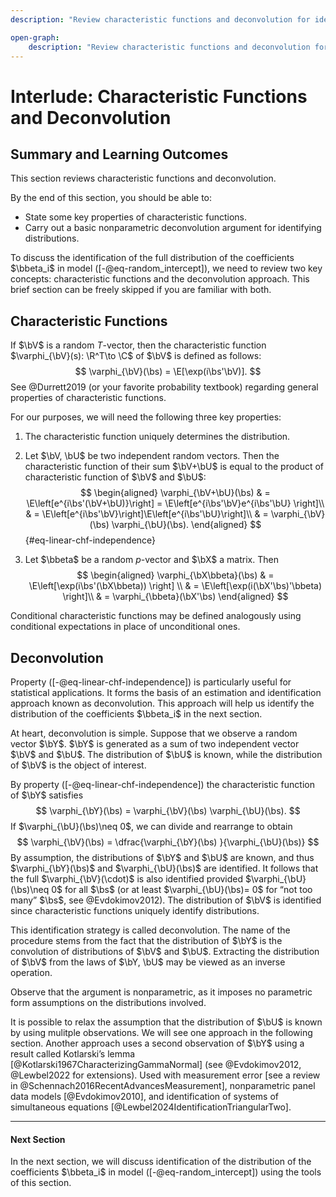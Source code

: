 ```yaml
--- 
description: "Review characteristic functions and deconvolution for identifying distributions in econometrics. (Lecture Notes)"

open-graph:
    description: "Review characteristic functions and deconvolution for identifying distributions in econometrics.  (Lecture Notes)"
---
```


# Interlude: Characteristic Functions and Deconvolution {#sec-linear-chf}

::: {.callout-note appearance="simple" icon=false}

## Summary and Learning Outcomes

This section reviews characteristic functions and deconvolution.

By the end of this section, you should be able to:

- State some key properties of characteristic functions.
- Carry out a basic nonparametric deconvolution argument for identifying distributions.  
:::

To discuss the identification of the full distribution of the coefficients $\bbeta_i$ in model ([-@eq-random_intercept]), we need to review two key concepts: characteristic functions and the deconvolution approach. This brief section can be freely skipped if you are familiar with both.



## Characteristic Functions

If $\bV$ is a random $T$-vector, then the characteristic function $\varphi_{\bV}(s): \R^T\to \C$ of $\bV$ is defined as follows:
$$
 \varphi_{\bV}(\bs) = \E[\exp(i\bs'\bV)].
$$
See @Durrett2019 (or your favorite probability textbook) regarding general properties of characteristic functions.


For our purposes, we will need the following three key properties:

1. The characteristic function uniquely determines the distribution.
	
2. Let $\bV, \bU$ be two independent random vectors. Then the characteristic function of their sum $\bV+\bU$ is equal to the product of characteristic function of $\bV$ and $\bU$:
$$
\begin{aligned}
		\varphi_{\bV+\bU}(\bs) & =	\E\left[e^{i\bs'(\bV+\bU)}\right] = \E\left[e^{i\bs'\bV}e^{i\bs'\bU} \right]\\
        & = \E\left[e^{i\bs'\bV}\right]\E\left[e^{i\bs'\bU}\right]\\
        &  =  \varphi_{\bV}(\bs) \varphi_{\bU}(\bs).
\end{aligned}
$$ {#eq-linear-chf-independence}
	
3. Let $\bbeta$ be a random $p$-vector and $\bX$ a matrix. Then
$$
\begin{aligned}
		\varphi_{\bX\bbeta}(\bs) & = \E\left[\exp(i\bs'(\bX\bbeta)) \right] \\
        & = \E\left[\exp(i(\bX'\bs)'\bbeta) \right]\\
        &  = \varphi_{\bbeta}(\bX'\bs)
\end{aligned}
$$

Conditional characteristic functions may be defined analogously using conditional expectations in place of unconditional ones. 


## Deconvolution

Property ([-@eq-linear-chf-independence]) is particularly useful for statistical applications. It forms the basis of an estimation and identification approach known as deconvolution. This approach will help us identify the distribution of the coefficients $\bbeta_i$ in the next section.

At heart, deconvolution is simple. Suppose that we observe a random vector $\bY$. $\bY$ is generated as a sum of two independent vector $\bV$ and $\bU$. The distribution of $\bU$ is known, while the distribution of $\bV$ is the object of interest. 

By property ([-@eq-linear-chf-independence]) the characteristic function of $\bY$ satisfies
$$
	\varphi_{\bY}(\bs)   =  \varphi_{\bV}(\bs) \varphi_{\bU}(\bs).
$$
If $\varphi_{\bU}(\bs)\neq 0$, we can divide and rearrange to obtain
$$
\varphi_{\bV}(\bs) = \dfrac{\varphi_{\bY}(\bs) }{\varphi_{\bU}(\bs)}
$$
By assumption, the distributions of $\bY$ and $\bU$ are known, and thus $\varphi_{\bY}(\bs)$ and $\varphi_{\bU}(\bs)$ are identified. It follows that the full $\varphi_{\bV}(\cdot)$ is also identified provided $\varphi_{\bU}(\bs)\neq 0$ for all $\bs$ (or at least $\varphi_{\bU}(\bs)= 0$ for "not too many" $\bs$, see @Evdokimov2012). The distribution of $\bV$ is identified since characteristic functions uniquely identify distributions. 

This identification strategy is called deconvolution. The name of the procedure stems from the fact that the distribution of $\bY$ is the convolution of distributions of $\bV$ and $\bU$. Extracting the distribution of $\bV$ from the laws of $\bY, \bU$ may be viewed as an inverse operation. 

Observe that the argument is nonparametric, as it imposes no parametric form assumptions on the distributions involved. 

::: {.callout-note appearance="simple" icon=false}


It is possible to relax the assumption that the distribution of $\bU$ is known by using mulitple observations. We will see one approach in the following section. Another approach uses a second observation of $\bY$ using a result called Kotlarski's lemma [@Kotlarski1967CharacterizingGammaNormal] (see @Evdokimov2012, @Lewbel2022 for extensions). Used with measurement error [see a review in @Schennach2016RecentAdvancesMeasurement], nonparametric panel data models [@Evdokimov2010], and identification of systems of simultaneous equations [@Lewbel2024IdentificationTriangularTwo].

:::


---

#### Next Section {.unnumbered}

In the next section, we will discuss identification of the distribution of the coefficients $\bbeta_i$ in  model ([-@eq-random_intercept]) using the tools of this section.